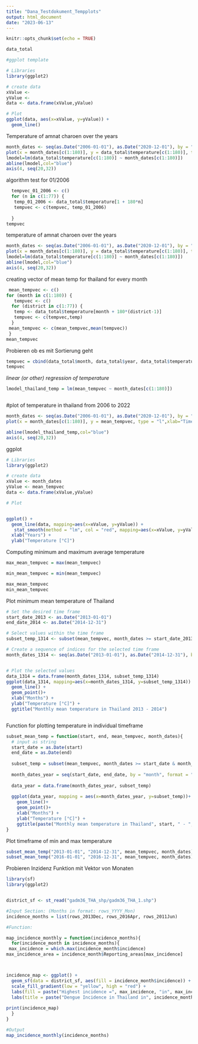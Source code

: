 ```yaml
---
title: "Dana_Testdokument_Tempplots"
output: html_document
date: "2023-06-13"
---
```


```r
knitr::opts_chunk$set(echo = TRUE)
```

```r
data_total
```

```r
#ggplot template

# Libraries
library(ggplot2)

# create data
xValue <-
yValue <- 
data <- data.frame(xValue,yValue)

# Plot
ggplot(data, aes(x=xValue, y=yValue)) +
  geom_line()

```

Temperature of amnat charoen over the years

```r
month_dates <- seq(as.Date("2006-01-01"), as.Date("2020-12-01"), by = "month", format = "%m")
plot(x = month_dates[c(1:180)], y = data_total$temperature[c(1:180)], type = "l",xlab="Time", ylab="Temperature", col="red")
lmodel=lm(data_total$temperature[c(1:180)] ~ month_dates[c(1:180)])
abline(lmodel,col="blue")
axis(4, seq(20,32))


```

algorithm test for 01/2006

```r

  tempvec_01_2006 <- c()
  for (n in c(1:77)) {
   temp_01_2006 <- data_total$temperature[1 + 180*n]
   tempvec <- c(tempvec, temp_01_2006)
    
  }
tempvec 
```

temperature of amnat charoen over the years

```r
month_dates <- seq(as.Date("2006-01-01"), as.Date("2020-12-01"), by = "month", format = "%m")
plot(x = month_dates[c(1:180)], y = data_total$temperature[c(1:180)], type = "l",xlab="Time", ylab="Temperature", col="red", main="Temperature in Amnat Charoen")
lmodel=lm(data_total$temperature[c(1:180)] ~ month_dates[c(1:180)])
abline(lmodel,col="blue")
axis(4, seq(20,32))


```

creating vector of mean temp for thailand for every month

```r

 mean_tempvec <- c()
for (month in c(1:180)) {
   tempvec <- c()
  for (district in c(1:77)) {
   temp <- data_total$temperature[month + 180*(district-1)]
   tempvec <- c(tempvec,temp)
  }
 mean_tempvec <- c(mean_tempvec,mean(tempvec))
 }
mean_tempvec
```
Probieren ob es mit Sortierung geht 
```r
tempvec = cbind(data_total$month, data_total$year, data_total$temperature)
tempvec
```

*linear (or other) regression of temperature*

```r
lmodel_thailand_temp = lm(mean_tempvec ~ month_dates[c(1:180)])

```

```         
```

#plot of temperature in thailand from 2006 to 2022

```r
month_dates <- seq(as.Date("2006-01-01"), as.Date("2020-12-01"), by = "month", format = "%m")
plot(x = month_dates[c(1:180)], y = mean_tempvec, type = "l",xlab="Time", ylab="Temperature", col="red")

abline(lmodel_thailand_temp,col="blue")
axis(4, seq(20,32))
```

ggplot

```r

# Libraries
library(ggplot2)

# create data
xValue <- month_dates
yValue <- mean_tempvec
data <- data.frame(xValue,yValue)

# Plot


ggplot() +
  geom_line(data, mapping=aes(x=xValue, y=yValue)) +
   stat_smooth(method = "lm", col = "red", mapping=aes(x=xValue, y=yValue)) +
  xlab("Years") +
  ylab("Temperature [°C]")


```

Computing minimum and maximum average temperature

```r
max_mean_tempvec = max(mean_tempvec)

min_mean_tempvec = min(mean_tempvec)

max_mean_tempvec
min_mean_tempvec


```

Plot minimum mean temperature of Thailand

```r

# Set the desired time frame
start_date_2013 <- as.Date("2013-01-01")
end_date_2014 <- as.Date("2014-12-31")

# Select values within the time frame
subset_temp_1314 <- subset(mean_tempvec, month_dates >= start_date_2013 & month_dates <= end_date_2014)

# Create a sequence of indices for the selected time frame
month_dates_1314 <- seq(as.Date("2013-01-01"), as.Date("2014-12-31"), by = "month", format = "%m")


# Plot the selected values
data_1314 = data.frame(month_dates_1314, subset_temp_1314)
ggplot(data_1314, mapping=aes(x=month_dates_1314, y=subset_temp_1314)) +
  geom_line() +
  geom_point()+
  xlab("Months") +
  ylab("Temperature [°C]") +
  ggtitle("Monthly mean temperature in Thailand 2013 - 2014")



```

Function for plotting temperature in individual timeframe

```r

subset_mean_temp = function(start, end, mean_tempvec, month_dates){
  # input as string
  start_date = as.Date(start)
  end_date = as.Date(end)
  
  subset_temp = subset(mean_tempvec, month_dates >= start_date & month_dates <= end_date)
  
  month_dates_year = seq(start_date, end_date, by = "month", format = "%m")
  
  data_year = data.frame(month_dates_year, subset_temp)
  
  ggplot(data_year, mapping = aes(x=month_dates_year, y=subset_temp))+
    geom_line()+
    geom_point()+
    xlab("Months") +
    ylab("Temperature [°C]") +
    ggtitle(paste("Monthly mean temperature in Thailand", start, " - ", end))
}

```

Plot timeframe of min and max temperature

```r
subset_mean_temp("2013-01-01", "2014-12-31", mean_tempvec, month_dates)
subset_mean_temp("2016-01-01", "2016-12-31", mean_tempvec, month_dates)
```
Probieren Inzidenz Funktion mit Vektor von Monaten 
```r

library(sf)
library(ggplot2)


district_sf <- st_read("gadm36_THA_shp/gadm36_THA_1.shp")

#Input Section: (Months in format: rows_YYYY_Mon)
incidence_months = list(rows_2013Dec, rows_2016Apr, rows_2011Jun)

#Function: 

map_incidence_monthly = function(incidence_months){
  for(incidence_month in incidence_months){
 max_incidence = which.max(incidence_month$incidence)
max_incidence_area = incidence_month$Reporting_areas[max_incidence]



incidence_map <- ggplot() +
  geom_sf(data = district_sf, aes(fill = incidence_month$incidence)) +
  scale_fill_gradient(low = "yellow", high = "red") +
  labs(fill = paste("Highest incidence =", max_incidence, "in", max_incidence_area)) +
  labs(title = paste("Dengue Incidence in Thailand in", incidence_month$month, incidence_month$year) )
  
print(incidence_map)
  }
}

#Output
map_incidence_monthly(incidence_months)


```

